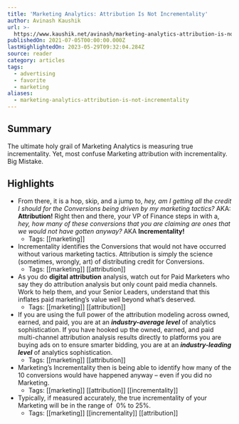 ```yaml
---
title: 'Marketing Analytics: Attribution Is Not Incrementality'
author: Avinash Kaushik
url: >-
  https://www.kaushik.net/avinash/marketing-analytics-attribution-is-not-incrementality/
publishedOn: 2021-07-05T00:00:00.000Z
lastHighlightedOn: 2023-05-29T09:32:04.284Z
source: reader
category: articles
tags:
  - advertising
  - favorite
  - marketing
aliases:
  - marketing-analytics-attribution-is-not-incrementality
---
```

## Summary

The ultimate holy grail of Marketing Analytics is measuring true incrementality. Yet, most confuse Marketing attribution with incrementality. Big Mistake.

## Highlights
- From there, it is a hop, skip, and a jump to, *hey, am I getting all the credit I should for the Conversions being driven by my marketing tactics?* AKA: **Attribution!**
  Right then and there, your VP of Finance steps in with a, *hey, how many of these conversions that you are claiming are ones that we would not have gotten anyway?* AKA **Incrementality!**
    - Tags: [[marketing]] 
- Incrementality identifies the Conversions that would not have occurred without various marketing tactics.
  Attribution is simply the science (sometimes, wrongly, art) of distributing credit for Conversions.
    - Tags: [[marketing]] [[attribution]] 
- As you do **digital attribution** analysis, watch out for Paid Marketers who say they do attribution analysis but only count paid media channels. Work to help them, and your Senior Leaders, understand that this inflates paid marketing’s value well beyond what’s deserved.
    - Tags: [[marketing]] [[attribution]] 
- If you are using the full power of the attribution modeling across owned, earned, and paid, you are at an ***industry-average level*** of analytics sophistication.​
  If you have hooked up the owned, earned, and paid multi-channel attribution analysis results directly to platforms you are buying ads on to ensure smarter bidding, you are at an ***industry-leading level*** of analytics sophistication. ​
    - Tags: [[marketing]] [[attribution]] 
- Marketing’s Incrementality then is being able to identify how many of the 10 conversions would have happened anyway – even if you did no Marketing.
    - Tags: [[marketing]] [[attribution]] [[incrementality]] 
- Typically, if measured accurately, the true incrementality of your Marketing will be in the range of  0% to 25%.
    - Tags: [[marketing]] [[incrementality]] [[attribution]]
